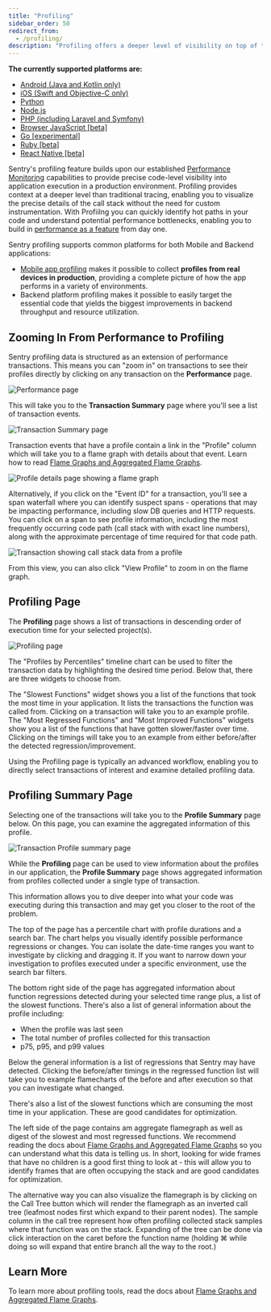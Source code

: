 ```yaml
---
title: "Profiling"
sidebar_order: 50
redirect_from:
  - /profiling/
description: "Profiling offers a deeper level of visibility on top of traditional tracing, removing the need for custom instrumentation and enabling precise code-level visibility into your application in a production environment."
---
```


<Note>

**The currently supported platforms are:**

- [Android (Java and Kotlin only)](/platforms/android/profiling/)
- [iOS (Swift and Objective-C only)](/platforms/apple/profiling/)
- [Python](/platforms/python/profiling/)
- [Node.js](/platforms/node/profiling/)
- [PHP (including Laravel and Symfony)](/platforms/php/profiling/)
- [Browser JavaScript [beta]](/platforms/javascript/profiling/)
- [Go [experimental]](/platforms/go/profiling/)
- [Ruby [beta]](/platforms/ruby/profiling/)
- [React Native [beta]](/platforms/react-native/profiling/)

</Note>

Sentry's profiling feature builds upon our established [Performance Monitoring](/product/performance) capabilities to provide precise code-level visibility into application execution in a production environment. Profiling provides context at a deeper level than traditional tracing, enabling you to visualize the precise details of the call stack without the need for custom instrumentation. With Profiilng you can quickly identify hot paths in your code and understand potential performance bottlenecks, enabling you to build in [performance as a feature](https://blog.codinghorror.com/performance-is-a-feature/) from day one.

Sentry profiling supports common platforms for both Mobile and Backend applications:

- [Mobile app profiling](/product/profiling/mobile-app-profiling/) makes it possible to collect **profiles from real devices in production**, providing a complete picture of how the app performs in a variety of environments.
- Backend platform profiling makes it possible to easily target the essential code that yields the biggest improvements in backend throughput and resource utilization.

## Zooming In From Performance to Profiling

Sentry profiling data is structured as an extension of performance transactions. This means you can "zoom in" on transactions to see their profiles directly by clicking on any transaction on the **Performance** page.

![Performance page](performance-page.png)

This will take you to the **Transaction Summary** page where you'll see a list of transaction events.

![Transaction Summary page](transaction-summary-page.png)

Transaction events that have a profile contain a link in the "Profile" column which will take you to a flame graph with details about that event. Learn how to read [Flame Graphs and Aggregated Flame Graphs](/product/profiling/flame-charts-graphs).

![Profile details page showing a flame graph](profile-details-flame-chart.png)

Alternatively, if you click on the "Event ID" for a transaction, you'll see a span waterfall where you can identify suspect spans - operations that may be impacting performance, including slow DB queries and HTTP requests. You can click on a span to see profile information, including the most frequently occurring code path (call stack with with exact line numbers), along with the approximate percentage of time required for that code path.

![Transaction showing call stack data from a profile](call-stack-transaction.png)

From this view, you can also click "View Profile" to zoom in on the flame graph.

## Profiling Page

The **Profiling** page shows a list of transactions in descending order of execution time for your selected project(s).

![Profiling page](profiling-page-view.png)

The "Profiles by Percentiles" timeline chart can be used to filter the transaction data by highlighting the desired time period. Below that, there are three widgets to choose from.

The "Slowest Functions" widget shows you a list of the functions that took the most time in your application. It lists the transactions the function was called from. Clicking on a transaction will take you to an example profile. The "Most Regressed Functions" and "Most Improved Functions" widgets show you a list of the functions that have gotten slower/faster over time. Clicking on the timings will take you to an example from either before/after the detected regression/improvement.

Using the Profiling page is typically an advanced workflow, enabling you to directly select transactions of interest and examine detailed profiling data.

## Profiling Summary Page

Selecting one of the transactions will take you to the **Profile Summary** page below. On this page, you can examine the aggregated information of this profile.

![Transaction Profile summary page](new-transaction-profile-view.png)

While the **Profiling** page can be used to view information about the profiles in our application, the **Profile Summary** page shows aggregated information from profiles collected under a single type of transaction.

This information allows you to dive deeper into what your code was executing during this transaction and may get you closer to the root of the problem. 

The top of the page has a percentile chart with profile durations and a search bar. The chart helps you visually identify possible performance regressions or changes. You can isolate the date-time ranges you want to investigate  by clicking and dragging it. If you want to narrow down your investigation to profiles executed under a specific environment, use the search bar filters. 

The bottom right side of the page has aggregated information about function regressions detected during your selected time range plus, a list of the slowest functions. There's also a list of general information about the profile including:

- When the profile was last seen
- The total number of profiles collected for this transaction
- p75, p95, and p99 values 

Below the general information is a list of regressions that Sentry may have detected. Clicking the before/after timings in the regressed function list will take you to example flamecharts of the before and after execution so that you can investigate what changed.

There's also a list of the slowest functions which are consuming the most time in your application. These are good candidates for optimization.

The left side of the page contains am aggregate flamegraph as well as digest of the slowest and most regressed functions. We recommend reading the docs about [Flame Graphs and Aggregated Flame Graphs](/product/profiling/flame-charts-graphs) so you can understand what this data is telling us. In short, looking for wide frames that have no children is a good first thing to look at - this will allow you to identify frames that are often occupying the stack and are good candidates for optimization.

The alternative way you can also visualize the flamegraph is by clicking on the Call Tree button which will render the flamegraph as an inverted call tree (leafmost nodes first which expand to their parent nodes). The sample column in the call tree represent how often profiling collected stack samples where that function was on the stack. Expanding of the tree can be done via click interaction on the caret before the function name (holding ⌘ while doing so will expand that entire branch all the way to the root.)

## Learn More

To learn more about profiling tools, read the docs about [Flame Graphs and Aggregated Flame Graphs](/product/profiling/flame-charts-graphs).

<PageGrid />
